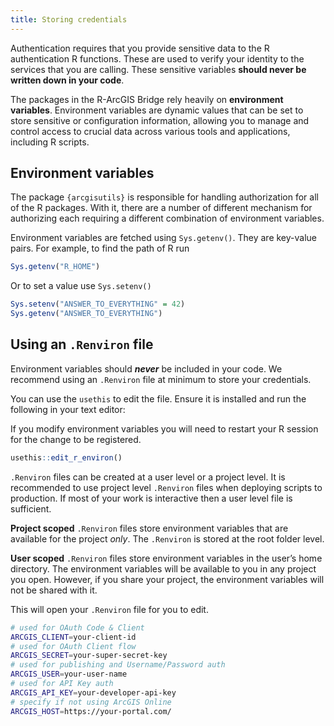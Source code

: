 ```yaml
---
title: Storing credentials
---
```


Authentication requires that you provide sensitive data to the R authentication R functions. These are used to verify your identity to the services that you are calling. These sensitive variables **should never be written down in your code**. 

The packages in the R-ArcGIS Bridge rely heavily on **environment variables**. Environment variables are dynamic values that can be set to store sensitive or configuration information, allowing you to manage and control access to crucial data across various tools and applications, including R scripts.


## Environment variables 

The package `{arcgisutils}` is responsible for handling authorization for all of the R packages. With it, there are a number of different mechanism for authorizing each requiring a different combination of environment variables. 

Environment variables are fetched using `Sys.getenv()`. They are key-value pairs. For example, to find the path of R run

```r
Sys.getenv("R_HOME")
```

Or to set a value use `Sys.setenv()`

```r
Sys.setenv("ANSWER_TO_EVERYTHING" = 42)
Sys.getenv("ANSWER_TO_EVERYTHING")
```


## Using an `.Renviron` file

Environment variables should _**never**_ be included in your code.
We recommend using an `.Renviron` file at minimum to store your credentials.

You can use the `usethis` to edit the file. Ensure it is installed and run the following in your text editor:

:::{.callout-warning}
If you modify environment variables you will need to restart your R session for the change to be registered.
:::

```r
usethis::edit_r_environ()
```
:::{.callout-tip title="`.Renviron` scopes" collapse="true"}
`.Renviron` files can be created at a user level or a project level. It is recommended to use project level `.Renviron` files when deploying scripts to production. If most of your work is interactive then a user level file is sufficient. 

**Project scoped** `.Renviron` files store environment variables that are available for the project _only_. The `.Renviron` is stored at the root folder level.

**User scoped** `.Renviron` files store environment variables in the user's home directory. The environment variables will be available to you in any project you open. However, if you share your project, the environment variables will not be shared with it.
:::

This will open your `.Renviron` file for you to edit.

```bash
# used for OAuth Code & Client
ARCGIS_CLIENT=your-client-id
# used for OAuth Client flow
ARCGIS_SECRET=your-super-secret-key
# used for publishing and Username/Password auth
ARCGIS_USER=your-user-name
# used for API Key auth
ARCGIS_API_KEY=your-developer-api-key
# specify if not using ArcGIS Online
ARCGIS_HOST=https://your-portal.com/ 
```
